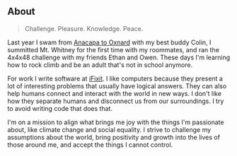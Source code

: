 ## About

> Challenge. Pleasure. Knowledge. Peace.

Last year I swam from [Anacapa to Oxnard](https://santabarbarachannelswim.org/anacapa-roadmap/) with my best buddy Colin, I summitted Mt. Whitney for the first time with my roommates, and ran the 4x4x48 challenge with my friends Ethan and Owen. These days I'm learning how to rock climb and be an adult that's not in school anymore.

For work I write software at [iFixit](https://www.ifixit.com/). I like computers because they present a lot of interesting problems that usually have logical answers. They can also help humans connect and interact with the world in new ways. I don't like how they separate humans and disconnect us from our surroundings. I try to avoid writing code that does that.

I'm on a mission to align what brings me joy with the things I'm passionate about, like climate change and social equality. I strive to challenge my assumptions about the world, bring positivity and growth into the lives of those around me, and accept the things I cannot control.
